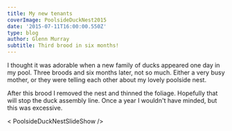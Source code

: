 ---
title: My new tenants
coverImage: PoolsideDuckNest2015
date: '2015-07-11T16:00:00.550Z'
type: blog
author: Glenn Murray
subtitle: Third brood in six months!
---

I thought it was adorable when a new family of ducks appeared one day in my pool. Three broods and six months later, not so much. Either a very busy mother, or they were telling each other about my lovely poolside nest.

After this brood I removed the nest and thinned the foliage. Hopefully that will stop the duck assembly line. Once a year I wouldn't have minded, but this was excessive.

< PoolsideDuckNestSlideShow />